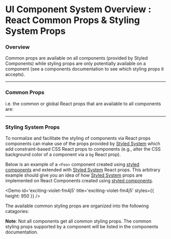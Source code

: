 
<Meta title="UI Component System Overview/React Common Props & Styled System Props" />

<h1 style={{ marginBottom: '50px' }}>
	UI Component System Overview : React Common Props & Styling System Props
</h1>

### Overview

Common props are available on all components (provided by Styled Components) while styling props are only potentially available on a component (see a components documentation to see which styling props it accepts).

---

### Common Props

i.e. the common or global React props that are available to all components are:

<ComponentCommonProps />

---

### Styling System Props

To normalize and facilitate the styling of components via React props components can make use of the props provided by [Styled System](https://styled-system.com/) which add constraint-based CSS React props to components (e.g., alter the CSS background color of a component via a `bg` React prop).

Below is an example of a `<Foo>` component created using [styled components](https://styled-components.com/) and extended with [Styled System](https://styled-system.com/) React props. This arbitrary example should give you an idea of how [Styled System](https://styled-system.com/) props are implemented on React Components created using [styled components](https://styled-components.com/).

<Demo id='exciting-violet-fm4j5' title='exciting-violet-fm4j5' styles={{ height: 950 }} />

The available common styling props are organized into the following catagories:

<ComponentStylingProps />

**Note**: Not all components get all common styling props. The common styling props supported by a component will be listed in the components documentation.
